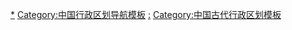 [[Category:中国各朝代行政区划|*]]
[[Category:中国行政区划导航模板|Category:中国行政区划导航模板]]
[[Category:中国各朝代导航模板|:]]
[[Category:中国古代行政区划模板|Category:中国古代行政区划模板]]